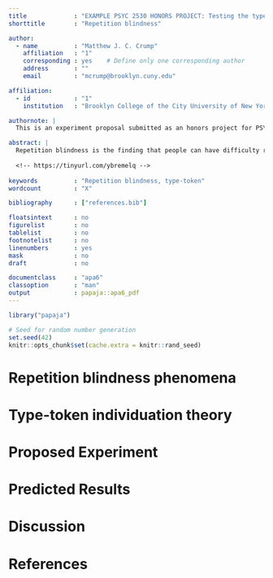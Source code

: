 ```yaml
---
title             : "EXAMPLE PSYC 2530 HONORS PROJECT: Testing the type-token individuation theory of repetition blindness"
shorttitle        : "Repetition blindness"

author: 
  - name          : "Matthew J. C. Crump"
    affiliation   : "1"
    corresponding : yes    # Define only one corresponding author
    address       : ""
    email         : "mcrump@brooklyn.cuny.edu"

affiliation:
  - id            : "1"
    institution   : "Brooklyn College of the City University of New York"

authornote: |
  This is an experiment proposal submitted as an honors project for PSYC 2530, Spring 2022.

abstract: |
  Repetition blindness is the finding that people can have difficulty recalling repeated items [@kanwisher1987repetition]. The purpose of this experiment proposal is to test predictions of the type-token individuation account of the repetition blindness effect. The experiment proposes to manipulate whether people see repeated words or repeated nonsense strings of letters. Predictions for performance in each condition are considered in relation to the type-token individuation account.
  
  <!-- https://tinyurl.com/ybremelq -->
  
keywords          : "Repetition blindness, type-token"
wordcount         : "X"

bibliography      : ["references.bib"]

floatsintext      : no
figurelist        : no
tablelist         : no
footnotelist      : no
linenumbers       : yes
mask              : no
draft             : no

documentclass     : "apa6"
classoption       : "man"
output            : papaja::apa6_pdf
---
```


```r
library("papaja")
```

```r
# Seed for random number generation
set.seed(42)
knitr::opts_chunk$set(cache.extra = knitr::rand_seed)
```

# Repetition blindness phenomena

# Type-token individuation theory

# Proposed Experiment

# Predicted Results

# Discussion

\newpage

# References

\begingroup
\setlength{\parindent}{-0.5in}
\setlength{\leftskip}{0.5in}

<div id="refs" custom-style="Bibliography"></div>
\endgroup
